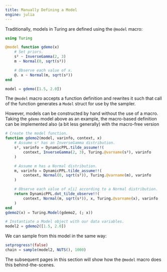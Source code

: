 ```yaml
---
title: Manually Defining a Model
engine: julia
---
```


Traditionally, models in Turing are defined using the `@model` macro:

```julia
using Turing

@model function gdemo(x)
    # Set priors.
    s² ~ InverseGamma(2, 3)
    m ~ Normal(0, sqrt(s²))

    # Observe each value of x.
    @. x ~ Normal(m, sqrt(s²))
end

model = gdemo([1.5, 2.0])
```

The `@model` macro accepts a function definition and rewrites it such that call of the function generates a `Model` struct for use by the sampler.

However, models can be constructed by hand without the use of a macro.
Taking the `gdemo` model above as an example, the macro-based definition can be implemented also (a bit less generally) with the macro-free version

```julia
# Create the model function.
function gdemo2(model, varinfo, context, x)
    # Assume s² has an InverseGamma distribution.
    s², varinfo = DynamicPPL.tilde_assume!!(
        context, InverseGamma(2, 3), Turing.@varname(s²), varinfo
    )

    # Assume m has a Normal distribution.
    m, varinfo = DynamicPPL.tilde_assume!!(
        context, Normal(0, sqrt(s²)), Turing.@varname(m), varinfo
    )

    # Observe each value of x[i] according to a Normal distribution.
    return DynamicPPL.dot_tilde_observe!!(
        context, Normal(m, sqrt(s²)), x, Turing.@varname(x), varinfo
    )
end
gdemo2(x) = Turing.Model(gdemo2, (; x))

# Instantiate a Model object with our data variables.
model2 = gdemo2([1.5, 2.0])
```

We can sample from this model in the same way:

```julia
setprogress!(false)
chain = sample(model2, NUTS(), 1000)
```

The subsequent pages in this section will show how the `@model` macro does this behind-the-scenes.
